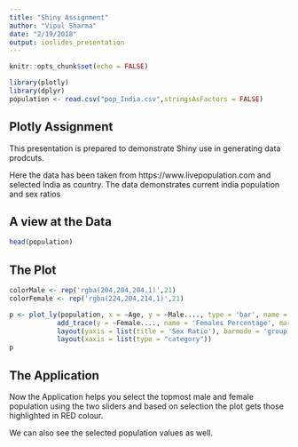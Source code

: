 ```yaml
---
title: "Shiny Assignment"
author: "Vipul Sharma"
date: "2/19/2018"
output: ioslides_presentation
---
```


```r
knitr::opts_chunk$set(echo = FALSE)
```

```r
library(plotly)
library(dplyr)
population <- read.csv("pop_India.csv",stringsAsFactors = FALSE)
```

## Plotly Assignment

This presentation is prepared to demonstrate Shiny use in generating data prodcuts.

Here the data has been taken from https://www.livepopulation.com and selected India as country. The data demonstrates current india population and sex ratios

## A view at the Data

```r
head(population)
```

## The Plot

```r
colorMale <- rep('rgba(204,204,204,1)',21)
colorFemale <- rep('rgba(224,204,214,1)',21)

p <- plot_ly(population, x = ~Age, y = ~Male...., type = 'bar', name = 'Males Percentage',marker = list(color =colorMale)) %>%
            add_trace(y = ~Female...., name = 'Females Percentage', marker = list(color =colorFemale)) %>%
            layout(yaxis = list(title = 'Sex Ratio'), barmode = 'group') %>%
            layout(xaxis = list(type = "category"))
p
```

## The Application

Now the Application helps you select the topmost male and female population using the two sliders and based on selection the plot gets those highlighted in RED colour.

We can also see the selected population values as well.